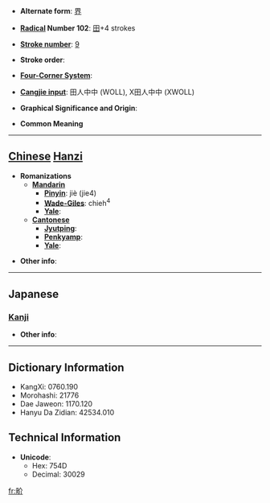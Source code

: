 * '''Alternate form''': [[界]]

* '''[[Wiktionary:Chinese radical index| Radical]] Number 102''': [[Wiktionary:Chinese radical index 田|田]]+4 strokes

* '''[[Wiktionary:Chinese total strokes index|Stroke number]]''': [[Wiktionary:Chinese total strokes index 9|9]]

* '''Stroke order''': 

* '''[[Wiktionary:Chinese four corner index|Four-Corner System]]''': 

* '''[[Wiktionary:Chinese Cangjie index|Cangjie input]]''': 田人中中 (WOLL), X田人中中 (XWOLL)

* '''Graphical Significance and Origin''': 

* '''Common Meaning'''

----

== [[Chinese]] [[Hanzi]] ==

* '''Romanizations'''
** '''[[Mandarin]]'''
*** '''[[Pinyin]]''': jiè (jie4)
*** '''[[Wade-Giles]]''': chieh<sup>4</sup>
*** '''[[Yale]]''': 
** '''[[Cantonese]]'''
*** '''[[Jyutping]]''':
*** '''[[Penkyamp]]''': 
*** '''[[Yale]]''': 

* '''Other info''': 

----

==Japanese==
===[[Kanji]]===
{{kanji|on readings=[[かい]] (kai)
|kun readings=[[さかい]] (sakai)
}}

* '''Other info''':  

----

== Dictionary Information ==

* KangXi: 0760.190
* Morohashi: 21776
* Dae Jaweon: 1170.120
* Hanyu Da Zidian: 42534.010

== Technical Information ==

* '''Unicode''':
** Hex: 754D
** Decimal: 30029

[[fr:畍]]
